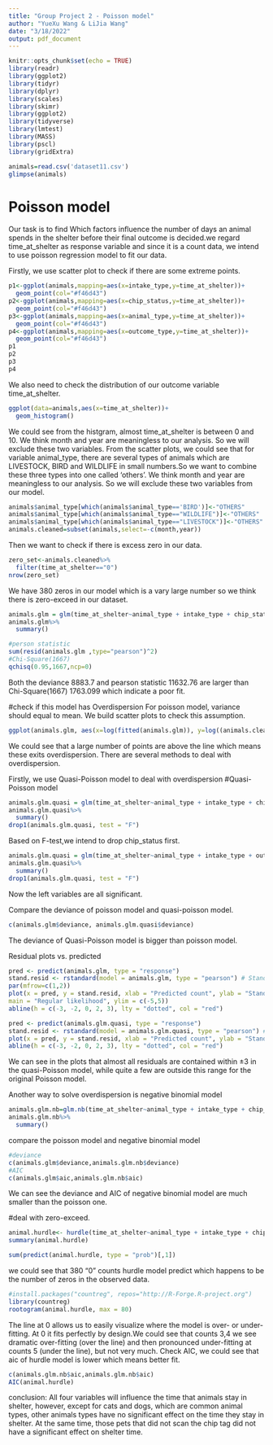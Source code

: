 ```yaml
---
title: "Group Project 2 - Poisson model"
author: "YueXu Wang & LiJia Wang"
date: "3/18/2022"
output: pdf_document
---
```


```r
knitr::opts_chunk$set(echo = TRUE)
library(readr)
library(ggplot2)
library(tidyr)
library(dplyr)
library(scales)
library(skimr)
library(ggplot2)
library(tidyverse)
library(lmtest)
library(MASS)
library(pscl)
library(gridExtra)
```

```r
animals=read.csv('dataset11.csv')
glimpse(animals)
```

# Poisson model
Our task is to find Which factors influence the number of days an animal spends in the shelter before their final outcome is decided.we regard time_at_shelter as response variable and since it is a count data, we intend to use poisson regression model to fit our data. 

Firstly, we use scatter plot to check if there are some extreme points.
```r
p1<-ggplot(animals,mapping=aes(x=intake_type,y=time_at_shelter))+
  geom_point(col="#f46d43")
p2<-ggplot(animals,mapping=aes(x=chip_status,y=time_at_shelter))+
  geom_point(col="#f46d43")
p3<-ggplot(animals,mapping=aes(x=animal_type,y=time_at_shelter))+
  geom_point(col="#f46d43")
p4<-ggplot(animals,mapping=aes(x=outcome_type,y=time_at_shelter))+
  geom_point(col="#f46d43")
p1
p2
p3
p4
```

We also need to check the distribution of our outcome variable time_at_shelter.
```r
ggplot(data=animals,aes(x=time_at_shelter))+
  geom_histogram()
```
We could see from the histgram, almost time_at_shelter is between 0 and 10. 
We think month and year are meaningless to our analysis. So we will exclude these two variables. 
From the scatter plots, we could see that for variable animal_type, there are several types of animals which are LIVESTOCK, BIRD and WILDLIFE in small numbers.So we want to combine these three types into one called 'others'. We think month and year are meaningless to our analysis. So we will exclude these two variables from our model. 

```r
animals$animal_type[which(animals$animal_type=='BIRD')]<-"OTHERS"
animals$animal_type[which(animals$animal_type=="WILDLIFE")]<-"OTHERS"
animals$animal_type[which(animals$animal_type=="LIVESTOCK")]<-"OTHERS"
animals.cleaned=subset(animals,select=-c(month,year))
```

Then we want to check if there is excess zero in our data.
```r
zero_set<-animals.cleaned%>%
  filter(time_at_shelter=="0")
nrow(zero_set)
```
We have 380 zeros in our model which is a vary large number so we think there is zero-exceed in our dataset.

```r
animals.glm = glm(time_at_shelter~animal_type + intake_type + chip_status+outcome_type, data=animals.cleaned, family=poisson(link="log"))
animals.glm%>%
  summary()
```
```r
#person statistic
sum(resid(animals.glm ,type="pearson")^2)
#Chi-Square(1667)
qchisq(0.95,1667,ncp=0)
```

Both the deviance 8883.7 and pearson statistic 11632.76 are larger than Chi-Square(1667) 1763.099 which indicate a poor fit.

#check if this model has Overdispersion
For poisson model, variance should equal to mean. We build scatter plots to check this assumption.
```r
ggplot(animals.glm, aes(x=log(fitted(animals.glm)), y=log((animals.cleaned$time_at_shelter-fitted(animals.glm))^2)))+ geom_point(col="#f46d43") +geom_abline(slope=1, intercept=0, col="#a6d96a", size=1) + ylab(expression((y-hat(mu))^2)) + xlab(expression(hat(mu)))
```

We could see that a large number of points are above the line which means these exits overdispersion. There are several methods to deal with overdispersion.

Firstly, we use Quasi-Poisson model to deal with overdispersion
#Quasi-Poisson model
```r
animals.glm.quasi = glm(time_at_shelter~animal_type + intake_type + chip_status+outcome_type, data=animals.cleaned, family=quasipoisson(link="log"))
animals.glm.quasi%>%
  summary()
drop1(animals.glm.quasi, test = "F")
```
Based on F-test,we intend to drop chip_status first.
```r
animals.glm.quasi = glm(time_at_shelter~animal_type + intake_type + outcome_type, data=animals.cleaned, family=quasipoisson(link="log"))
animals.glm.quasi%>%
  summary()
drop1(animals.glm.quasi, test = "F")
```
Now the left variables are all significant.

Compare the deviance of poisson model and quasi-poisson model.
```r
c(animals.glm$deviance, animals.glm.quasi$deviance)
```
The deviance of Quasi-Poisson model is bigger than poisson model.

Residual plots vs. predicted
```r
pred <- predict(animals.glm, type = "response")
stand.resid <- rstandard(model = animals.glm, type = "pearson") # Standardised Pearson residuals
par(mfrow=c(1,2))
plot(x = pred, y = stand.resid, xlab = "Predicted count", ylab = "Standardised Pearson residuals",
main = "Regular likelihood", ylim = c(-5,5))
abline(h = c(-3, -2, 0, 2, 3), lty = "dotted", col = "red")

pred <- predict(animals.glm.quasi, type = "response")
stand.resid <- rstandard(model = animals.glm.quasi, type = "pearson") # Standardised Pearson residuals
plot(x = pred, y = stand.resid, xlab = "Predicted count", ylab = "Standardised Pearson residuals", main = "Quasi-likelihood", ylim = c(-5,5))
abline(h = c(-3, -2, 0, 2, 3), lty = "dotted", col = "red")
```
We can see in the plots that almost all residuals are contained within ±3 in the quasi-Poisson model, while quite a few are outside this range for the original Poisson model.

Another way to solve overdispersion is negative binomial model
```r
animals.glm.nb=glm.nb(time_at_shelter~animal_type + intake_type + chip_status+ outcome_type, data=animals.cleaned)
animals.glm.nb%>%
  summary()
```
compare the poisson model and negative binomial model
```r
#deviance 
c(animals.glm$deviance,animals.glm.nb$deviance)
#AIC
c(animals.glm$aic,animals.glm.nb$aic)
```
We can see the deviance and AIC of negative binomial model are much smaller than the poisson one.


#deal with zero-exceed.
```r
animal.hurdle<- hurdle(time_at_shelter~animal_type + intake_type + chip_status+ outcome_type, data=animals.cleaned, dist = "negbin",link = c("logit"))
summary(animal.hurdle)
```

```r
sum(predict(animal.hurdle, type = "prob")[,1])
```

we could see that 380 "0" counts hurdle model predict which happens to be the number of zeros in the observed data. 

```r
#install.packages("countreg", repos="http://R-Forge.R-project.org")
library(countreg)
rootogram(animal.hurdle, max = 80)
```
The line at 0 allows us to easily visualize where the model is over- or under-fitting. At 0 it fits perfectly by design.We could see that counts 3,4 we see dramatic over-fitting (over the line) and then pronounced under-fitting at counts 5 (under the line), but not very much. Check AIC, we could see that aic of hurdle model is lower which means better fit.
```r
c(animals.glm.nb$aic,animals.glm.nb$aic)
AIC(animal.hurdle)
```
conclusion: All four variables will influence the time that animals stay in shelter, however, except for cats and dogs, which are common animal types, other animals types have no significant effect on the time they stay in shelter. At the same time, those pets that did not scan the chip tag did not have a significant effect on shelter time.


